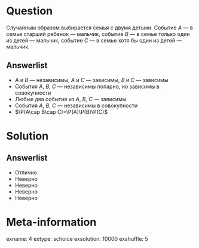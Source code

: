 Question
========
Случайным образом выбирается семья с двумя детьми. Событие $A$ — в семье старший ребенок — мальчик,  событие $B$ — в семье только один из детей — мальчик, событие $C$ — в семье хотя бы один из детей — мальчик.

Answerlist
----------
*  $A$ и $B$ — независимы, $A$ и $C$ — зависимы, $B$ и $C$ — зависимы
*  События $A$, $B$, $C$ — независимы попарно, но зависимы в совокупности
*  Любые два события из $A$, $B$, $C$ — зависимы
*  События $A$, $B$, $C$ — независимы в совокупности
*  $\P(A\cap B\cap C)=\P(A)\P(B)\P(C)$


Solution
========

Answerlist
----------
*  Отлично
*  Неверно
*  Неверно
*  Неверно
*  Неверно

Meta-information
================
exname: 4
extype: schoice
exsolution: 10000
exshuffle: 5
